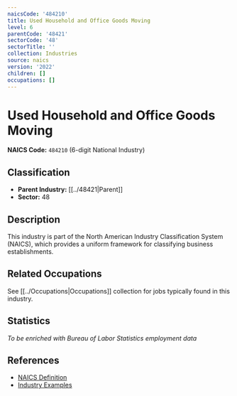 ```yaml
---
naicsCode: '484210'
title: Used Household and Office Goods Moving
level: 6
parentCode: '48421'
sectorCode: '48'
sectorTitle: ''
collection: Industries
source: naics
version: '2022'
children: []
occupations: []
---
```

# Used Household and Office Goods Moving

**NAICS Code:** `484210` (6-digit National Industry)

## Classification

- **Parent Industry:** [[../48421|Parent]]
- **Sector:** 48

## Description

This industry is part of the North American Industry Classification System (NAICS), which provides a uniform framework for classifying business establishments.

## Related Occupations

See [[../Occupations|Occupations]] collection for jobs typically found in this industry.

## Statistics

*To be enriched with Bureau of Labor Statistics employment data*

## References

- [NAICS Definition](https://www.census.gov/naics/)
- [Industry Examples](https://www.census.gov/naics/2022NAICS/)
